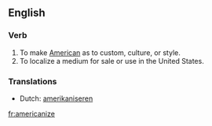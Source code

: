 ==English==

===Verb===
{{en-infl-reg-other-e|Americaniz|e}}

# To make [[American]] as to custom, culture, or style.
# To localize a medium for sale or use in the United States.

===Translations===
{{top}}
*Dutch: [[amerikaniseren]]
{{mid}}
{{bottom}}

[[fr:americanize]]